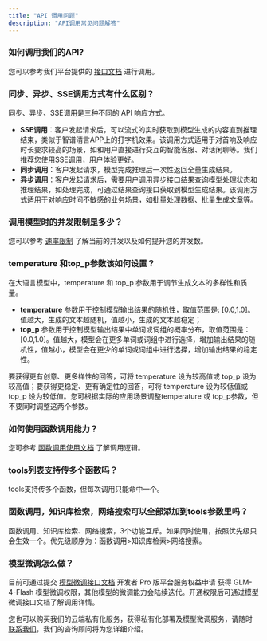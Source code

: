 ```yaml
---
title: "API 调用问题"
description: "API调用常见问题解答"
---
```


### 如何调用我们的API?

您可以参考我们平台提供的 [接口文档](https://open.bigmodel.cn/dev/api) 进行调用。

### 同步、异步、SSE调用方式有什么区别？

同步、异步、SSE调用是三种不同的 API 响应方式。

- **SSE调用**：客户发起请求后，可以流式的实时获取到模型生成的内容直到推理结束，类似于智谱清言APP上的打字机效果。该调用方式适用于对首响及响应时长要求较高的场景，如和用户直接进行交互的智能客服、对话闲聊等。我们推荐您使用SSE调用，用户体验更好。
- **同步调用**：客户发起请求，模型完成推理后一次性返回全量生成结果。
- **异步调用**：客户发起请求后，需要用户调用异步接口结果查询模型处理状态和推理结果，如处理完成，可通过结果查询接口获取到模型生成结果。该调用方式适用于对响应时间不敏感的业务场景，如批量处理数据、批量生成文章等。

### 调用模型时的并发限制是多少？

您可以参考 [速率限制](https://open.bigmodel.cn/dev/howuse/rate-limits) 了解当前的并发以及如何提升您的并发数。

### temperature 和top_p参数该如何设置？

在大语言模型中，temperature 和 top_p 参数用于调节生成文本的多样性和质量。

- **temperature** 参数用于控制模型输出结果的随机性，取值范围是: [0.0,1.0]。值越大，生成的文本越随机，值越小，生成的文本越稳定；
- **top_p** 参数用于控制模型输出结果中单词或词组的概率分布，取值范围是：[0.0,1.0]。值越大，模型会在更多单词或词组中进行选择，增加输出结果的随机性，值越小，模型会在更少的单词或词组中进行选择，增加输出结果的稳定性。

要获得更有创意、更多样性的回答，可将 temperature 设为较高值或 top_p 设为较高值；要获得更稳定、更有确定性的回答，可将 temperature 设为较低值或 top_p 设为较低值。您可根据实际的应用场景调整temperature 或 top_p参数，但不要同时调整这两个参数。

### 如何使用函数调用能力？

您可参考 [ 函数调用使用文档](https://open.bigmodel.cn/dev/howuse/functioncall) 了解调用逻辑。

### tools列表支持传多个函数吗？

tools支持传多个函数，但每次调用只能命中一个。

### 函数调用，知识库检索，网络搜索可以全部添加到tools参数里吗？

函数调用、知识库检索、网络搜索，3个功能互斥。如果同时使用，按照优先级只会生效一个。优先级顺序为：函数调用\>知识库检索\>网络搜索。

### 模型微调怎么做？

目前可通过提交 [模型微调接口文档](https://open.bigmodel.cn/tokenspropay?productIds=product-001) 开发者 Pro 版平台服务权益申请 获得 GLM-4-Flash 模型微调权限，其他模型的微调能力会陆续迭代。开通权限后可通过模型微调接口文档了解调用详情。

您也可以购买我们的云端私有化服务，获得私有化部署及模型微调服务，请随时 [ 联系我们](https://open.bigmodel.cn/online-book/modelLocalDeployment?channel_track_key=modelLocalDeployment)，我们的咨询顾问将为您详细介绍。